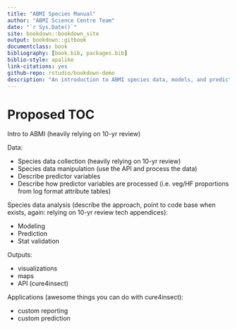 ```yaml
--- 
title: "ABMI Species Manual"
author: "ABMI Science Centre Team"
date: "`r Sys.Date()`"
site: bookdown::bookdown_site
output: bookdown::gitbook
documentclass: book
bibliography: [book.bib, packages.bib]
biblio-style: apalike
link-citations: yes
github-repo: rstudio/bookdown-demo
description: "An introduction to ABMI species data, models, and prediction."
---
```


# Proposed TOC

Intro to ABMI (heavily relying on 10-yr review)

Data:

- Species data collection (heavily relying on 10-yr review)
- Species data manipulation (use the API and process the data)
- Describe predictor variables
- Describe how predictor variables are processed (i.e. veg/HF proportions from log format attribute tables)

Species data analysis (describe the approach, point to code base when exists, again: relying on 10-yr review tech appendices):

- Modeling
- Prediction
- Stat validation

Outputs:

- visualizations
- maps
- API (cure4insect)

Applications (awesome things you can do with cure4insect):

- custom reporting
- custom prediction
